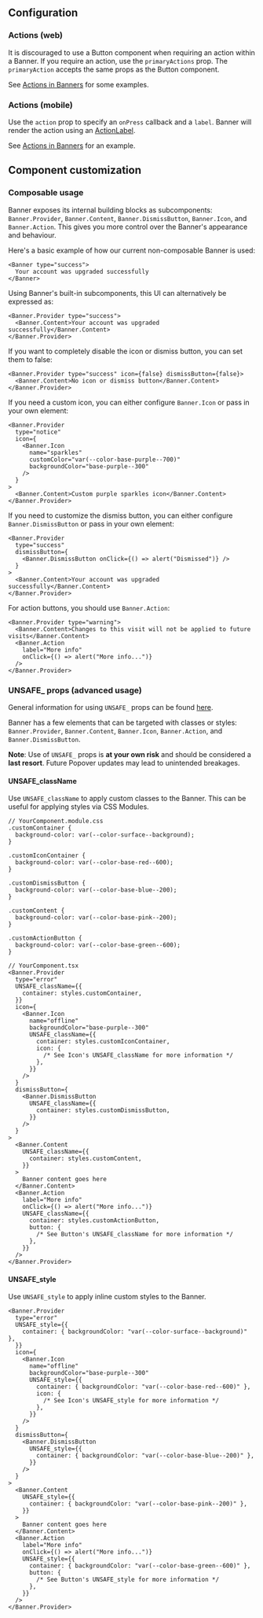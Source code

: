 ## Configuration

### Actions (web)

It is discouraged to use a Button component when requiring an action within a
Banner. If you require an action, use the `primaryActions` prop. The
`primaryAction` accepts the same props as the Button component.

See
[Actions in Banners](../?path=/story/components-status-and-feedback-banner-web--actions-in-banners)
for some examples.

### Actions (mobile)

Use the `action` prop to specify an `onPress` callback and a `label`. Banner
will render the action using an [ActionLabel](/components/ActionLabel).

See
[Actions in Banners](../?path=/story/components-status-and-feedback-banner-mobile--actions-in-banners)
for an example.

## Component customization

### Composable usage

Banner exposes its internal building blocks as subcomponents: `Banner.Provider`, `Banner.Content`,
`Banner.DismissButton`, `Banner.Icon`, and `Banner.Action`. This gives you more control over the Banner's
appearance and behaviour.

Here's a basic example of how our current non-composable Banner is used:

```tsx
<Banner type="success">
  Your account was upgraded successfully
</Banner>
```

Using Banner's built-in subcomponents, this UI can alternatively be expressed as:

```tsx
<Banner.Provider type="success">
  <Banner.Content>Your account was upgraded successfully</Banner.Content>
</Banner.Provider>
```

If you want to completely disable the icon or dismiss button, you can set them to false:

```tsx
<Banner.Provider type="success" icon={false} dismissButton={false}>
  <Banner.Content>No icon or dismiss button</Banner.Content>
</Banner.Provider>
```

If you need a custom icon, you can either configure `Banner.Icon` or pass in your own element:

```tsx
<Banner.Provider
  type="notice"
  icon={
    <Banner.Icon
      name="sparkles"
      customColor="var(--color-base-purple--700)"
      backgroundColor="base-purple--300"
    />
  }
>
  <Banner.Content>Custom purple sparkles icon</Banner.Content>
</Banner.Provider>
```

If you need to customize the dismiss button, you can either configure `Banner.DismissButton` or pass in your own element:

```tsx
<Banner.Provider
  type="success"
  dismissButton={
    <Banner.DismissButton onClick={() => alert("Dismissed")} />
  }
>
  <Banner.Content>Your account was upgraded successfully</Banner.Content>
</Banner.Provider>
```

For action buttons, you should use `Banner.Action`:

```tsx
<Banner.Provider type="warning">
  <Banner.Content>Changes to this visit will not be applied to future visits</Banner.Content>
  <Banner.Action
    label="More info"
    onClick={() => alert("More info...")}
  />
</Banner.Provider>
```

### UNSAFE\_ props (advanced usage)

General information for using `UNSAFE_` props can be found
[here](/guides/customizing-components).

Banner has a few elements that can be targeted with classes or styles: `Banner.Provider`,
`Banner.Content`, `Banner.Icon`, `Banner.Action`, and `Banner.DismissButton`.

**Note**: Use of `UNSAFE_` props is **at your own risk** and should be
considered a **last resort**. Future Popover updates may lead to unintended
breakages.

#### UNSAFE_className

Use `UNSAFE_className` to apply custom classes to the Banner. This can be
useful for applying styles via CSS Modules.

```tsx
// YourComponent.module.css
.customContainer {
  background-color: var(--color-surface--background);
}

.customIconContainer {
  background-color: var(--color-base-red--600);
}

.customDismissButton {
  background-color: var(--color-base-blue--200);
}

.customContent {
  background-color: var(--color-base-pink--200);
}

.customActionButton {
  background-color: var(--color-base-green--600);
}

// YourComponent.tsx
<Banner.Provider
  type="error"
  UNSAFE_className={{
    container: styles.customContainer,
  }}
  icon={
    <Banner.Icon
      name="offline"
      backgroundColor="base-purple--300"
      UNSAFE_className={{
        container: styles.customIconContainer,
        icon: {
          /* See Icon's UNSAFE_className for more information */
        },
      }}
    />
  }
  dismissButton={
    <Banner.DismissButton
      UNSAFE_className={{
        container: styles.customDismissButton,
      }}
    />
  }
>
  <Banner.Content
    UNSAFE_className={{
      container: styles.customContent,
    }}
  >
    Banner content goes here
  </Banner.Content>
  <Banner.Action
    label="More info"
    onClick={() => alert("More info...")}
    UNSAFE_className={{
      container: styles.customActionButton,
      button: {
        /* See Button's UNSAFE_className for more information */
      },
    }}
  />
</Banner.Provider>
```

#### UNSAFE_style

Use `UNSAFE_style` to apply inline custom styles to the Banner.

```tsx
<Banner.Provider
  type="error"
  UNSAFE_style={{
    container: { backgroundColor: "var(--color-surface--background)" },
  }}
  icon={
    <Banner.Icon
      name="offline"
      backgroundColor="base-purple--300"
      UNSAFE_style={{
        container: { backgroundColor: "var(--color-base-red--600)" },
        icon: {
          /* See Icon's UNSAFE_style for more information */
        },
      }}
    />
  }
  dismissButton={
    <Banner.DismissButton
      UNSAFE_style={{
        container: { backgroundColor: "var(--color-base-blue--200)" },
      }}
    />
  }
>
  <Banner.Content
    UNSAFE_style={{
      container: { backgroundColor: "var(--color-base-pink--200)" },
    }}
  >
    Banner content goes here
  </Banner.Content>
  <Banner.Action
    label="More info"
    onClick={() => alert("More info...")}
    UNSAFE_style={{
      container: { backgroundColor: "var(--color-base-green--600)" },
      button: {
        /* See Button's UNSAFE_style for more information */
      },
    }}
  />
</Banner.Provider>
```
